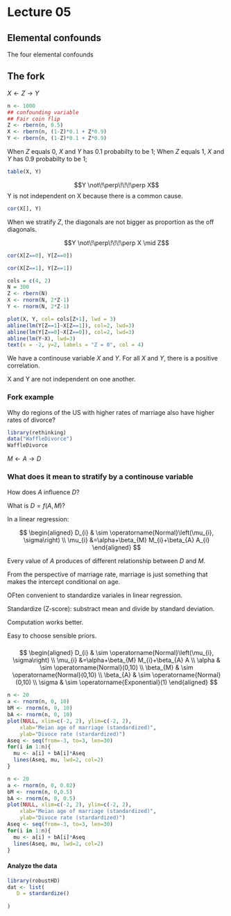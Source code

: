 # Lecture 05

## Elemental confounds

The four elemental confounds


## The fork



$X \leftarrow Z \rightarrow Y$




```r
n <- 1000
## confounding variable
## Fair coin flip
Z <- rbern(n, 0.5)
X <- rbern(n, (1-Z)*0.1 + Z*0.9)
Y <- rbern(n, (1-Z)*0.1 + Z*0.9)
```

When $Z$ equals 0,  $X$ and $Y$ has 0.1 probabilty to be 1; When $Z$ equals 1,  $X$ and $Y$ has 0.9 probabilty to be 1; 


```r
table(X, Y)
```

$$Y \not\!\perp\!\!\!\perp X$$
Y is not independent on X because there is a common cause. 
 


```r
cor(X[], Y)
```


When we stratify $Z$, the diagonals  are not bigger as proportion as the off diagonals. 



$$Y \not\!\perp\!\!\!\perp X \mid Z$$



```r
cor(X[Z==0], Y[Z==0])
```
```r
cor(X[Z==1], Y[Z==1])
```


```r
cols = c(4, 2)
N = 300
Z <- rbern(N)
X <- rnorm(N, 2*Z-1)
Y <- rnorm(N, 2*Z-1)

plot(X, Y, col= cols[Z+1], lwd = 3)
abline(lm(Y[Z==1]~X[Z==1]), col=2, lwd=3)
abline(lm(Y[Z==0]~X[Z==0]), col=2, lwd=3)
abline(lm(Y~X), lwd=3)
text(x = -2, y=2, labels = "Z = 0", col = 4)
```

We have a continouse variable $X$ and $Y$. For all $X$ and $Y$, there is a positive correlation. 

X and Y are not independent on one another. 





### Fork example


Why do regions of the US with higher rates of marriage also have higher rates of 
divorce? 


```r
library(rethinking)
data("WaffleDivorce")
WaffleDivorce
```



$M \leftarrow A \rightarrow D$


### What does it mean to stratify by a continouse variable 

How does $A$ influence $D ?$

What is $D=f(A, M) ?$

In a linear regression:

$$
\begin{aligned}
D_{i} & \sim \operatorname{Normal}\left(\mu_{i}, \sigma\right) \\
\mu_{i} &=\alpha+\beta_{M} M_{i}+\beta_{A} A_{i}
\end{aligned}
$$


Every value of $A$ produces of different relationship between $D$ and $M$. 


From the perspective of marriage rate, marriage is just something that makes the intercept conditional on age. 



OFten convenient to standardize variales in linear regression.

Standardize (Z-score): substract mean and divide by standard deviation. 


Computation works better.

Easy to choose sensible priors. 




### 

$$
\begin{aligned}
D_{i} & \sim \operatorname{Normal}\left(\mu_{i}, \sigma\right) \\
\mu_{i} &=\alpha+\beta_{M} M_{i}+\beta_{A} A \\
\alpha & \sim \operatorname{Normal}(0,10) \\
\beta_{M} & \sim \operatorname{Normal}(0,10) \\
\beta_{A} & \sim \operatorname{Normal}(0,10) \\
\sigma & \sim \operatorname{Exponential}(1)
\end{aligned}
$$


```r
n <- 20
a <- rnorm(n, 0, 10)
bM <- rnorm(n, 0, 10)
bA <- rnorm(n, 0, 10)
plot(NULL, xlim=c(-2, 2), ylim=c(-2, 2), 
    xlab="Meian age of marriage (standardized)",
    ylab="Divoce rate (stardardized)")
Aseq <- seq(from=-3, to=3, len=30)
for(i in 1:n){
  mu <- a[i] + bA[i]*Aseq
  lines(Aseq, mu, lwd=2, col=2)
}
```


```r
n <- 20
a <- rnorm(n, 0, 0.02)
bM <- rnorm(n, 0,0.5)
bA <- rnorm(n, 0, 0.5)
plot(NULL, xlim=c(-2, 2), ylim=c(-2, 2), 
    xlab="Meian age of marriage (standardized)",
    ylab="Divoce rate (stardardized)")
Aseq <- seq(from=-3, to=3, len=30)
for(i in 1:n){
  mu <- a[i] + bA[i]*Aseq
  lines(Aseq, mu, lwd=2, col=2)
}
```



#### Analyze the data


```r
library(robustHD)
dat <- list(
   D = stardardize()
  
)
```





